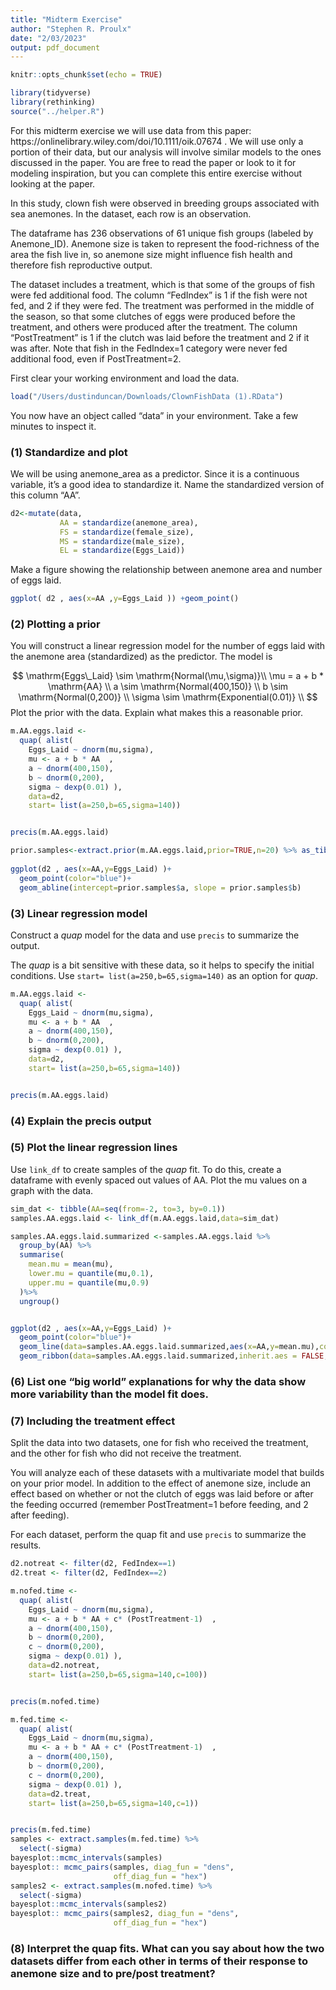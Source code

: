 ```yaml
---
title: "Midterm Exercise"
author: "Stephen R. Proulx"
date: "2/03/2023"
output: pdf_document
---
```

 
```r
knitr::opts_chunk$set(echo = TRUE)

library(tidyverse)
library(rethinking)
source("../helper.R")

``` 

For this midterm exercise we will use data from this paper:  https://onlinelibrary.wiley.com/doi/10.1111/oik.07674 . We will use only a portion of their data, but our analysis will involve similar models to the ones discussed in the paper. You are free to read the paper or look to it for modeling inspiration, but you can complete this entire exercise without looking at the paper. 


In this study, clown fish were observed in breeding groups associated with sea anemones. In the dataset, each row is an observation.

The dataframe has 236 observations of 61 unique fish groups (labeled by Anemone_ID). Anemone size is taken to represent the food-richness of the area the fish live in, so anemone size might influence fish health and therefore fish reproductive output. 

The dataset includes a treatment, which is that some of the groups of fish were fed additional food. The column "FedIndex" is 1 if the fish were not fed, and 2 if they were fed. The treatment was performed in the middle of the season, so that some clutches of eggs were produced before the treatment, and others were produced after the treatment. The column "PostTreatment" is 1 if the clutch was laid before the treatment and 2 if it was after. Note that fish in the FedIndex=1 category were never fed additional food, even if PostTreatment=2. 

First clear your working environment and load the data.
```r

load("/Users/dustinduncan/Downloads/ClownFishData (1).RData")
```

You now have an object called "data" in your environment. Take a few minutes to inspect it.





### (1) Standardize and plot
We will be using anemone_area as a predictor. Since it is a continuous variable, it's a good idea to standardize it. Name the standardized version of this column "AA".

```r
d2<-mutate(data,
           AA = standardize(anemone_area),
           FS = standardize(female_size),
           MS = standardize(male_size),
           EL = standardize(Eggs_Laid))
```

Make a figure showing the relationship between anemone area and number of eggs laid.
```r
ggplot( d2 , aes(x=AA ,y=Eggs_Laid )) +geom_point()
```



### (2) Plotting a prior
You will construct a linear regression model for the number of eggs laid with the anemone area (standardized) as the predictor. The model is

$$
\mathrm{Eggs\_Laid} \sim \mathrm{Normal(\mu,\sigma)}\\
\mu = a + b * \mathrm{AA} \\
a \sim \mathrm{Normal(400,150)} \\
b \sim \mathrm{Normal(0,200)} \\
\sigma \sim \mathrm{Exponential(0.01)} \\
$$
Plot the prior with the data. Explain what makes this a reasonable prior.


```r
m.AA.eggs.laid <- 
  quap( alist(
    Eggs_Laid ~ dnorm(mu,sigma),
    mu <- a + b * AA  ,
    a ~ dnorm(400,150),
    b ~ dnorm(0,200),
    sigma ~ dexp(0.01) ),
    data=d2,
    start= list(a=250,b=65,sigma=140))


precis(m.AA.eggs.laid)

prior.samples<-extract.prior(m.AA.eggs.laid,prior=TRUE,n=20) %>% as_tibble()
 
ggplot(d2 , aes(x=AA,y=Eggs_Laid) )+
  geom_point(color="blue")+
  geom_abline(intercept=prior.samples$a, slope = prior.samples$b)
```

\textcolor{red}{This prior produces possible relationships that span the range of the data. None of the lines are way below or way above the entire cloud of points. Some of the slopes are pretty extreme, and exceed the range of variation we see in the data. This is good, we want the priors to be broader than our data, but not off in outer space. }

### (3) Linear regression model
Construct a *quap* model for the data and use `precis` to summarize the output. 

The *quap* is a bit sensitive with these data, so it helps to specify the initial conditions. Use `start= list(a=250,b=65,sigma=140)` as an option for *quap*.


```r
m.AA.eggs.laid <- 
  quap( alist(
    Eggs_Laid ~ dnorm(mu,sigma),
    mu <- a + b * AA  ,
    a ~ dnorm(400,150),
    b ~ dnorm(0,200),
    sigma ~ dexp(0.01) ),
    data=d2,
    start= list(a=250,b=65,sigma=140))


precis(m.AA.eggs.laid)

```
\textcolor{red}{Note that if you get NaN for sigma values, the random part of the hill-climbing algorithm did not converge and you need to run it again. Quap is pretty fragile, if we start off in the wrong direction it won't converge.}

### (4) Explain the precis output

\textcolor{red}{The precis output shows summary information about the parameters in our linear regression model of eggs laying based on anemone size. Because we standardized anemone area, we can interpret the intercept as the mean for average sized anemones. We find that this value is most probably between 253 and 281. Skipping to sigma, we find that the standard deviation is identified as being between 128 and 148, so most data should be within 300 units of the mean. Looking at the plot, the value of a and sigma are consistent with the range that we see. For the slope, b, we see a clearly positive relationship, with values between 53 and 82 being most probably.
}

### (5) Plot the linear regression lines
Use `link_df` to create samples of the *quap* fit. To do this, create a dataframe with evenly spaced out values of AA. Plot the mu values on a graph with the data. 


```r
sim_dat <- tibble(AA=seq(from=-2, to=3, by=0.1))
samples.AA.eggs.laid <- link_df(m.AA.eggs.laid,data=sim_dat)

samples.AA.eggs.laid.summarized <-samples.AA.eggs.laid %>%
  group_by(AA) %>%
  summarise(
    mean.mu = mean(mu),
    lower.mu = quantile(mu,0.1),
    upper.mu = quantile(mu,0.9)
  )%>%
  ungroup() 


ggplot(d2 , aes(x=AA,y=Eggs_Laid) )+
  geom_point(color="blue")+
  geom_line(data=samples.AA.eggs.laid.summarized,aes(x=AA,y=mean.mu),color="red") +
  geom_ribbon(data=samples.AA.eggs.laid.summarized,inherit.aes = FALSE,aes(x=AA,ymin=lower.mu,ymax=upper.mu),alpha=0.5,fill="blue")

```

### (6) List one "big world" explanations for why the data show more variability than the model fit does.

\textcolor{red}{The model assumes that the number of eggs laid is normally distributed with a mean that depends on the anemone size. In reality, the fish are eating food and the food they get depends on conditions on the reef, their location on the reef, what predators of the fish are nearby, and a whole range of other conditions. This means that eggs laid will be determined by multiple random components, which may not be normally distributed, and which may be correlated. For example, anemones that are in a good spot might have fish that lay more eggs at both the pre- and post-treatment time point, and these values would be correlated, and cause the observed distribution to show more dispersion than a normal distribution.
}

### (7) Including the treatment effect 
Split the data into two datasets, one for fish who received the treatment, and the other for fish who did not receive the treatment. 

You will analyze each of these datasets with a multivariate model that builds on your prior model. In addition to the effect of anemone size, include an effect based on whether or not the clutch of eggs was laid before or after the feeding occurred (remember PostTreatment=1 before feeding, and 2 after feeding). 

For each dataset, perform the quap fit and use `precis` to summarize the results.



```r
d2.notreat <- filter(d2, FedIndex==1)
d2.treat <- filter(d2, FedIndex==2)
```
 

```r
m.nofed.time <- 
  quap( alist(
    Eggs_Laid ~ dnorm(mu,sigma),
    mu <- a + b * AA + c* (PostTreatment-1)  ,
    a ~ dnorm(400,150),
    b ~ dnorm(0,200),
    c ~ dnorm(0,200),
    sigma ~ dexp(0.01) ),
    data=d2.notreat,
    start= list(a=250,b=65,sigma=140,c=100))


precis(m.nofed.time)
```

```r
m.fed.time <- 
  quap( alist(
    Eggs_Laid ~ dnorm(mu,sigma),
    mu <- a + b * AA + c* (PostTreatment-1)  ,
    a ~ dnorm(400,150),
    b ~ dnorm(0,200),
    c ~ dnorm(0,200),
    sigma ~ dexp(0.01) ),
    data=d2.treat,
    start= list(a=250,b=65,sigma=140,c=1))


precis(m.fed.time)
samples <- extract.samples(m.fed.time) %>% 
  select(-sigma)
bayesplot::mcmc_intervals(samples)
bayesplot:: mcmc_pairs(samples, diag_fun = "dens",
                       off_diag_fun = "hex")
samples2 <- extract.samples(m.nofed.time) %>% 
  select(-sigma)
bayesplot::mcmc_intervals(samples2)
bayesplot:: mcmc_pairs(samples2, diag_fun = "dens",
                       off_diag_fun = "hex")
```




### (8) Interpret the quap fits. What can you say about how the two datasets differ from each other in terms of their response to anemone size and to pre/post treatment?


\textcolor{red}{Both models have similar values for a and b, although the mean of the psoterior for a is higher in the fed treatment, the range of both the fed and unfed overlap. This is also true for b. For c, the range of probably values is higher for the group of anemones/fish that were fed. This tells us that in the feeding treatment, after food was given, more eggs were laid. This supports the hypothesis that adding food increases egg laying.
}
